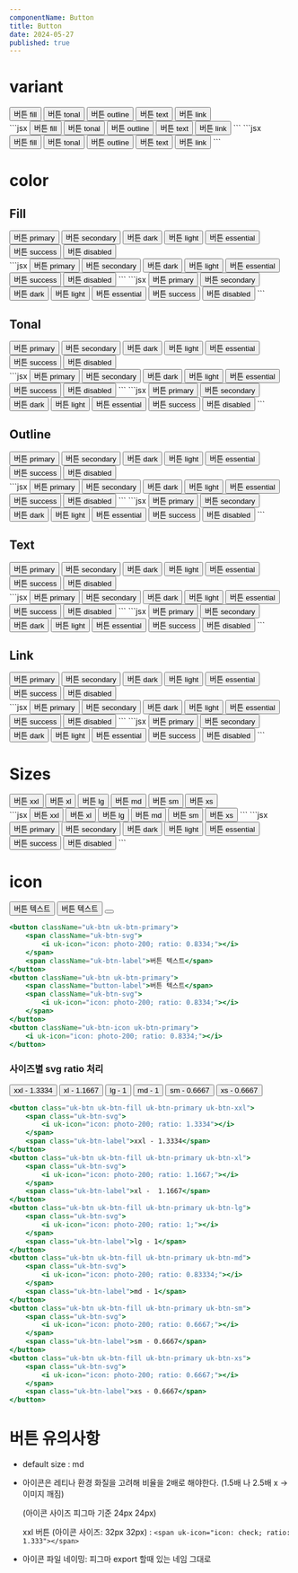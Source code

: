 ```yaml
---
componentName: Button
title: Button
date: 2024-05-27
published: true
---
```


# variant

<Preview>
  <div className="flex items-center gap-3">
    <button className="uk-btn uk-btn-fill uk-btn-primary">버튼 fill</button>
    <button className="uk-btn uk-btn-tonal uk-btn-primary">버튼 tonal</button>
    <button className="uk-btn uk-btn-outline uk-btn-primary">
      버튼 outline
    </button>
    <button className="uk-btn uk-btn-text uk-btn-primary">버튼 text</button>
    <button className="uk-btn uk-btn-link uk-btn-primary">
      <span className="uk-btn-label">버튼 link</span>
    </button>
  </div>
</Preview>
<CodeTabs>
  <TabsContent value="html">
    ```jsx
    <button className="uk-btn uk-btn-fill uk-btn-primary">버튼 fill</button>
    <button className="uk-btn uk-btn-tonal uk-btn-primary">버튼 tonal</button>
    <button className="uk-btn uk-btn-outline uk-btn-primary">
      버튼 outline
    </button>
    <button className="uk-btn uk-btn-text uk-btn-primary">버튼 text</button>
    <button className="uk-btn uk-btn-link uk-btn-primary">
      <span className="uk-btn-label">버튼 link</span>
    </button>
    ```
  </TabsContent>
  <TabsContent value="react">
    ```jsx
    <Button variant="fill" color="primary">
      버튼 fill
    </Button>
    <Button variant="tonal" color="primary">
      버튼 tonal
    </Button>
    <Button variant="outline" color="primary">
      버튼 outline
    </Button>
    <Button variant="text" color="primary">
      버튼 text
    </Button>
    <Button variant="link" color="primary">
      <span className="btn-label">버튼 link</span>
    </Button>
    ```
  </TabsContent>
</CodeTabs>

<br />

# color

## Fill

<Preview>
  <div className="flex items-center gap-3">
    <button className="uk-btn uk-btn-fill uk-btn-primary">버튼 primary</button>
    <button className="uk-btn uk-btn-fill uk-btn-secondary">
      버튼 secondary
    </button>
    <button className="uk-btn uk-btn-fill uk-btn-dark">버튼 dark</button>
    <button className="uk-btn uk-btn-fill uk-btn-light">버튼 light</button>
    <button className="uk-btn uk-btn-fill uk-btn-essential">
      버튼 essential
    </button>
    <button className="uk-btn uk-btn-fill uk-btn-success">버튼 success</button>
    <button className="uk-btn uk-btn-fill uk-btn-disabled">
      버튼 disabled
    </button>
  </div>
</Preview>
<CodeTabs>
  <TabsContent value="html">
    ```jsx
    <button className="uk-btn uk-btn-fill uk-btn-primary">버튼 primary</button>
    <button className="uk-btn uk-btn-fill uk-btn-secondary">
      버튼 secondary
    </button>
    <button className="uk-btn uk-btn-fill uk-btn-dark">버튼 dark</button>
    <button className="uk-btn uk-btn-fill uk-btn-light">버튼 light</button>
    <button className="uk-btn uk-btn-fill uk-btn-essential">
      버튼 essential
    </button>
    <button className="uk-btn uk-btn-fill uk-btn-success">버튼 success</button>
    <button className="uk-btn uk-btn-fill uk-btn-disabled">
      버튼 disabled
    </button>
    ```
  </TabsContent>
  <TabsContent value="react">
    ```jsx
    <Button variant="fill" color="primary">
      버튼 primary
    </Button>
    <Button variant="fill" color="secondary">
      버튼 secondary
    </Button>
    <Button variant="fill" color="dark">
      버튼 dark
    </Button>
    <Button variant="fill" color="light">
      버튼 light
    </Button>
    <Button variant="fill" color="essential">
      버튼 essential
    </Button>
    <Button variant="fill" color="success">
      버튼 success
    </Button>
    <Button variant="fill" color="disabled">
      버튼 disabled
    </Button>
    ```
  </TabsContent>
</CodeTabs>

## Tonal

<Preview>
  <div className="flex items-center gap-3">
    <button className="uk-btn uk-btn-tonal uk-btn-primary">버튼 primary</button>
    <button className="uk-btn uk-btn-tonal uk-btn-secondary">
      버튼 secondary
    </button>
    <button className="uk-btn uk-btn-tonal uk-btn-dark">버튼 dark</button>
    <button className="uk-btn uk-btn-tonal uk-btn-light">버튼 light</button>
    <button className="uk-btn uk-btn-tonal uk-btn-essential">
      버튼 essential
    </button>
    <button className="uk-btn uk-btn-tonal uk-btn-success">버튼 success</button>
    <button className="uk-btn uk-btn-tonal uk-btn-disabled">
      버튼 disabled
    </button>
  </div>
</Preview>
<CodeTabs>
  <TabsContent value="html">
    ```jsx
    <button className="uk-btn uk-btn-tonal uk-btn-primary">버튼 primary</button>
    <button className="uk-btn uk-btn-tonal uk-btn-secondary">
      버튼 secondary
    </button>
    <button className="uk-btn uk-btn-tonal uk-btn-dark">버튼 dark</button>
    <button className="uk-btn uk-btn-tonal uk-btn-light">버튼 light</button>
    <button className="uk-btn uk-btn-tonal uk-btn-essential">
      버튼 essential
    </button>
    <button className="uk-btn uk-btn-tonal uk-btn-success">버튼 success</button>
    <button className="uk-btn uk-btn-tonal uk-btn-disabled">
      버튼 disabled
    </button>
    ```
  </TabsContent>
  <TabsContent value="react">
    ```jsx
    <Button variant="tonal" color="primary">
      버튼 primary
    </Button>
    <Button variant="tonal" color="secondary">
      버튼 secondary
    </Button>
    <Button variant="tonal" color="dark">
      버튼 dark
    </Button>
    <Button variant="tonal" color="light">
      버튼 light
    </Button>
    <Button variant="tonal" color="essential">
      버튼 essential
    </Button>
    <Button variant="tonal" color="success">
      버튼 success
    </Button>
    <Button variant="tonal" color="disabled">
      버튼 disabled
    </Button>
    ```
  </TabsContent>
</CodeTabs>

## Outline

<Preview>
  <div className="flex items-center gap-3">
    <button className="uk-btn uk-btn-outline uk-btn-primary">
      버튼 primary
    </button>
    <button className="uk-btn uk-btn-outline uk-btn-secondary">
      버튼 secondary
    </button>
    <button className="uk-btn uk-btn-outline uk-btn-dark">버튼 dark</button>
    <button className="uk-btn uk-btn-outline uk-btn-light">버튼 light</button>
    <button className="uk-btn uk-btn-outline uk-btn-essential">
      버튼 essential
    </button>
    <button className="uk-btn uk-btn-outline uk-btn-success">
      버튼 success
    </button>
    <button className="uk-btn uk-btn-outline uk-btn-disabled">
      버튼 disabled
    </button>
  </div>
</Preview>
<CodeTabs>
  <TabsContent value="html">
    ```jsx
    <button className="uk-btn uk-btn-outline uk-btn-primary">
      버튼 primary
    </button>
    <button className="uk-btn uk-btn-outline uk-btn-secondary">
      버튼 secondary
    </button>
    <button className="uk-btn uk-btn-outline uk-btn-dark">버튼 dark</button>
    <button className="uk-btn uk-btn-outline uk-btn-light">버튼 light</button>
    <button className="uk-btn uk-btn-outline uk-btn-essential">
      버튼 essential
    </button>
    <button className="uk-btn uk-btn-outline uk-btn-success">
      버튼 success
    </button>
    <button className="uk-btn uk-btn-outline uk-btn-disabled">
      버튼 disabled
    </button>
    ```
  </TabsContent>
  <TabsContent value="react">
    ```jsx
    <Button variant="outline" color="primary">
      버튼 primary
    </Button>
    <Button variant="outline" color="secondary">
      버튼 secondary
    </Button>
    <Button variant="outline" color="dark">
      버튼 dark
    </Button>
    <Button variant="outline" color="light">
      버튼 light
    </Button>
    <Button variant="outline" color="essential">
      버튼 essential
    </Button>
    <Button variant="outline" color="success">
      버튼 success
    </Button>
    <Button variant="outline" color="disabled">
      버튼 disabled
    </Button>
    ```
  </TabsContent>
</CodeTabs>

## Text

<Preview>
  <div className="flex items-center gap-3">
    <button className="uk-btn uk-btn-text uk-btn-primary">버튼 primary</button>
    <button className="uk-btn uk-btn-text uk-btn-secondary">
      버튼 secondary
    </button>
    <button className="uk-btn uk-btn-text uk-btn-dark">버튼 dark</button>
    <button className="uk-btn uk-btn-text uk-btn-light">버튼 light</button>
    <button className="uk-btn uk-btn-text uk-btn-essential">
      버튼 essential
    </button>
    <button className="uk-btn uk-btn-text uk-btn-success">버튼 success</button>
    <button className="uk-btn uk-btn-text uk-btn-disabled">
      버튼 disabled
    </button>
  </div>
</Preview>
<CodeTabs>
  <TabsContent value="html">
    ```jsx
    <button className="uk-btn uk-btn-text uk-btn-primary">버튼 primary</button>
    <button className="uk-btn uk-btn-text uk-btn-secondary">
      버튼 secondary
    </button>
    <button className="uk-btn uk-btn-text uk-btn-dark">버튼 dark</button>
    <button className="uk-btn uk-btn-text uk-btn-light">버튼 light</button>
    <button className="uk-btn uk-btn-text uk-btn-essential">
      버튼 essential
    </button>
    <button className="uk-btn uk-btn-text uk-btn-success">버튼 success</button>
    <button className="uk-btn uk-btn-text uk-btn-disabled">
      버튼 disabled
    </button>
    ```
  </TabsContent>
  <TabsContent value="react">
    ```jsx
    <Button variant="text" color="primary">
      버튼 primary
    </Button>
    <Button variant="text" color="secondary">
      버튼 secondary
    </Button>
    <Button variant="text" color="dark">
      버튼 dark
    </Button>
    <Button variant="text" color="light">
      버튼 light
    </Button>
    <Button variant="text" color="essential">
      버튼 essential
    </Button>
    <Button variant="text" color="success">
      버튼 success
    </Button>
    <Button variant="text" color="disabled">
      버튼 disabled
    </Button>
    ```
  </TabsContent>
</CodeTabs>

## Link

<Preview>
  <div className="flex items-center gap-3">
    <button className="uk-btn uk-btn-link uk-btn-primary">
      <span className="uk-btn-label">버튼 primary</span>
    </button>
    <button className="uk-btn uk-btn-link uk-btn-secondary">
      <span className="uk-btn-label">버튼 secondary</span>
    </button>
    <button className="uk-btn uk-btn-link uk-btn-dark">
      <span className="uk-btn-label">버튼 dark</span>
    </button>
    <button className="uk-btn uk-btn-link uk-btn-light">
      <span className="uk-btn-label">버튼 light</span>
    </button>
    <button className="uk-btn uk-btn-link uk-btn-essential">
      <span className="uk-btn-label">버튼 essential</span>
    </button>
    <button className="uk-btn uk-btn-link uk-btn-success">
      <span className="uk-btn-label">버튼 success</span>
    </button>
    <button className="uk-btn uk-btn-link uk-btn-disabled">
      <span className="uk-btn-label">버튼 disabled</span>
    </button>
  </div>
</Preview>
<CodeTabs>
  <TabsContent value="html">
    ```jsx
    <button className="uk-btn uk-btn-link uk-btn-primary">
      <span className="uk-btn-label">버튼 primary</span>
    </button>
    <button className="uk-btn uk-btn-link uk-btn-secondary">
      <span className="uk-btn-label">버튼 secondary</span>
    </button>
    <button className="uk-btn uk-btn-link uk-btn-dark">
      <span className="uk-btn-label">버튼 dark</span>
    </button>
    <button className="uk-btn uk-btn-link uk-btn-light">
      <span className="uk-btn-label">버튼 light</span>
    </button>
    <button className="uk-btn uk-btn-link uk-btn-essential">
      <span className="uk-btn-label">버튼 essential</span>
    </button>
    <button className="uk-btn uk-btn-link uk-btn-success">
      <span className="uk-btn-label">버튼 success</span>
    </button>
    <button className="uk-btn uk-btn-link uk-btn-disabled">
      <span className="uk-btn-label">버튼 disabled</span>
    </button>
    ```
  </TabsContent>
  <TabsContent value="react">
    ```jsx
    <Button variant="link" color="primary">
      <span className="btn-label">버튼 primary</span>
    </Button>
    <Button variant="link" color="secondary">
      <span className="btn-label">버튼 secondary</span>
    </Button>
    <Button variant="link" color="dark">
      <span className="btn-label">버튼 dark</span>
    </Button>
    <Button variant="link" color="light">
      <span className="btn-label">버튼 light</span>
    </Button>
    <Button variant="link" color="essential">
      <span className="btn-label">버튼 essential</span>
    </Button>
    <Button variant="link" color="success">
      <span className="btn-label">버튼 success</span>
    </Button>
    <Button variant="link" color="disabled">
      <span className="btn-label">버튼 disabled</span>
    </Button>
    ```
  </TabsContent>
</CodeTabs>

<br />

# Sizes

<Preview>
  <div className="flex items-center gap-3">
    <button className="uk-btn uk-btn-fill uk-btn-primary uk-btn-xxl">
      버튼 xxl
    </button>
    <button className="uk-btn uk-btn-fill uk-btn-primary uk-btn-xl">
      버튼 xl
    </button>
    <button className="uk-btn uk-btn-fill uk-btn-primary uk-btn-lg">
      버튼 lg
    </button>
    <button className="uk-btn uk-btn-fill uk-btn-primary uk-btn-md">
      버튼 md
    </button>
    <button className="uk-btn uk-btn-fill uk-btn-primary uk-btn-sm">
      버튼 sm
    </button>
    <button className="uk-btn uk-btn-fill uk-btn-primary uk-btn-xs">
      버튼 xs
    </button>
  </div>
</Preview>
<CodeTabs>
  <TabsContent value="html">
    ```jsx
    <button className="uk-btn uk-btn-fill uk-btn-primary uk-btn-xxl">
      버튼 xxl
    </button>
    <button className="uk-btn uk-btn-fill uk-btn-primary uk-btn-xl">
      버튼 xl
    </button>
    <button className="uk-btn uk-btn-fill uk-btn-primary uk-btn-lg">
      버튼 lg
    </button>
    <button className="uk-btn uk-btn-fill uk-btn-primary uk-btn-md">
      버튼 md
    </button>
    <button className="uk-btn uk-btn-fill uk-btn-primary uk-btn-sm">
      버튼 sm
    </button>
    <button className="uk-btn uk-btn-fill uk-btn-primary uk-btn-xs">
      버튼 xs
    </button>
    ```
  </TabsContent>
  <TabsContent value="react">
    ```jsx
    <Button variant="fill" color="primary">
      <span className="btn-label">버튼 primary</span>
    </Button>
    <Button variant="fill" color="secondary">
      <span className="btn-label">버튼 secondary</span>
    </Button>
    <Button variant="fill" color="dark">
      <span className="btn-label">버튼 dark</span>
    </Button>
    <Button variant="fill" color="light">
      <span className="btn-label">버튼 light</span>
    </Button>
    <Button variant="fill" color="essential">
      <span className="btn-label">버튼 essential</span>
    </Button>
    <Button variant="fill" color="success">
      <span className="btn-label">버튼 success</span>
    </Button>
    <Button variant="fill" color="disabled">
      <span className="btn-label">버튼 disabled</span>
    </Button>
    ```
  </TabsContent>
</CodeTabs>

<br />

# icon

<Preview>
  <div className="flex items-center gap-3">
    <button className="uk-btn uk-btn-fill uk-btn-primary">
      <span className="uk-btn-svg">
        <i uk-icon="icon: photo-200; ratio: 0.8334;"></i>
      </span>
      <span className="uk-btn-label">버튼 텍스트</span>
    </button>
    <button className="uk-btn uk-btn-fill uk-btn-primary">
      <span className="uk-button-label">버튼 텍스트</span>
      <span className="uk-btn-svg">
        <i uk-icon="icon: photo-200; ratio: 0.8334;"></i>
      </span>
    </button>
    <button className="uk-btn-icon uk-btn-fill uk-btn-primary">
      <i uk-icon="icon: photo-200; ratio: 0.8334;"></i>
    </button>
  </div>
</Preview>

```jsx
<button className="uk-btn uk-btn-primary">
    <span className="uk-btn-svg">
        <i uk-icon="icon: photo-200; ratio: 0.8334;"></i>
    </span>
    <span className="uk-btn-label">버튼 텍스트</span>
</button>
<button className="uk-btn uk-btn-primary">
    <span className="button-label">버튼 텍스트</span>
    <span className="uk-btn-svg">
        <i uk-icon="icon: photo-200; ratio: 0.8334;"></i>
    </span>
</button>
<button className="uk-btn-icon uk-btn-primary">
    <i uk-icon="icon: photo-200; ratio: 0.8334;"></i>
</button>
```

### 사이즈별 svg ratio 처리

<Preview>
  <div className="flex items-center gap-3">
    <button className="uk-btn uk-btn-fill uk-btn-primary uk-btn-xxl">
      <span className="uk-btn-svg">
        <i uk-icon="icon: photo-200; ratio: 1.3334"></i>
      </span>
      <span className="uk-btn-label">xxl - 1.3334</span>
    </button>
    <button className="uk-btn uk-btn-fill uk-btn-primary uk-btn-xl">
      <span className="uk-btn-svg">
        <i uk-icon="icon: photo-200; ratio: 1.1667;"></i>
      </span>
      <span className="uk-btn-label">xl - 1.1667</span>
    </button>
    <button className="uk-btn uk-btn-fill uk-btn-primary uk-btn-lg">
      <span className="uk-btn-svg">
        <i uk-icon="icon: photo-200; ratio: 1;"></i>
      </span>
      <span className="uk-btn-label">lg - 1</span>
    </button>
    <button className="uk-btn uk-btn-fill uk-btn-primary uk-btn-md">
      <span className="uk-btn-svg">
        <i uk-icon="icon: photo-200; ratio: 0.83334;"></i>
      </span>
      <span className="uk-btn-label">md - 1</span>
    </button>
    <button className="uk-btn uk-btn-fill uk-btn-primary uk-btn-sm">
      <span className="uk-btn-svg">
        <i uk-icon="icon: photo-200; ratio: 0.6667;"></i>
      </span>
      <span className="uk-btn-label">sm - 0.6667</span>
    </button>
    <button className="uk-btn uk-btn-fill uk-btn-primary uk-btn-xs">
      <span className="uk-btn-svg">
        <i uk-icon="icon: photo-200; ratio: 0.6667;"></i>
      </span>
      <span className="uk-btn-label">xs - 0.6667</span>
    </button>
  </div>
</Preview>

```jsx
<button class="uk-btn uk-btn-fill uk-btn-primary uk-btn-xxl">
    <span class="uk-btn-svg">
        <i uk-icon="icon: photo-200; ratio: 1.3334"></i>
    </span>
    <span class="uk-btn-label">xxl - 1.3334</span>
</button>
<button class="uk-btn uk-btn-fill uk-btn-primary uk-btn-xl">
    <span class="uk-btn-svg">
        <i uk-icon="icon: photo-200; ratio: 1.1667;"></i>
    </span>
    <span class="uk-btn-label">xl -  1.1667</span>
</button>
<button class="uk-btn uk-btn-fill uk-btn-primary uk-btn-lg">
    <span class="uk-btn-svg">
        <i uk-icon="icon: photo-200; ratio: 1;"></i>
    </span>
    <span class="uk-btn-label">lg - 1</span>
</button>
<button class="uk-btn uk-btn-fill uk-btn-primary uk-btn-md">
    <span class="uk-btn-svg">
        <i uk-icon="icon: photo-200; ratio: 0.83334;"></i>
    </span>
    <span class="uk-btn-label">md - 1</span>
</button>
<button class="uk-btn uk-btn-fill uk-btn-primary uk-btn-sm">
    <span class="uk-btn-svg">
        <i uk-icon="icon: photo-200; ratio: 0.6667;"></i>
    </span>
    <span class="uk-btn-label">sm - 0.6667</span>
</button>
<button class="uk-btn uk-btn-fill uk-btn-primary uk-btn-xs">
    <span class="uk-btn-svg">
        <i uk-icon="icon: photo-200; ratio: 0.6667;"></i>
    </span>
    <span class="uk-btn-label">xs - 0.6667</span>
</button>
```

# 버튼 유의사항

- default size : md
- 아이콘은 레티나 환경 화질을 고려해 비율을 2배로 해야한다. (1.5배 나 2.5배 x -> 이미지 깨짐)

  (아이콘 사이즈 피그마 기준 24px 24px)

  xxl 버튼 (아이콘 사이즈: 32px 32px) :
  `<span uk-icon="icon: check; ratio: 1.333"></span>`

- 아이콘 파일 네이밍: 피그마 export 할때 있는 네임 그대로
